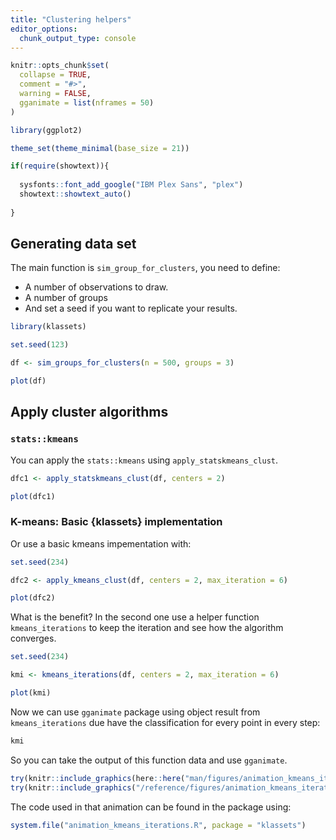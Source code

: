 ```yaml
---
title: "Clustering helpers"
editor_options: 
  chunk_output_type: console
---
```


```r
knitr::opts_chunk$set(
  collapse = TRUE,
  comment = "#>",
  warning = FALSE,
  gganimate = list(nframes = 50)
)

library(ggplot2)

theme_set(theme_minimal(base_size = 21))

if(require(showtext)){
 
  sysfonts::font_add_google("IBM Plex Sans", "plex")
  showtext::showtext_auto()
   
}
```

## Generating data set 

The main function is `sim_group_for_clusters`, you need to define:

- A number of observations to draw.
- A number of groups
- And set a seed if you want to replicate your results.

```r
library(klassets)

set.seed(123)

df <- sim_groups_for_clusters(n = 500, groups = 3)

plot(df)
```


## Apply cluster algorithms

### `stats::kmeans`

You can apply the `stats::kmeans` using `apply_statskmeans_clust`.

```r
dfc1 <- apply_statskmeans_clust(df, centers = 2)

plot(dfc1)
```

### K-means: Basic {klassets} implementation

Or use a basic kmeans impementation with:

```r
set.seed(234)

dfc2 <- apply_kmeans_clust(df, centers = 2, max_iteration = 6)

plot(dfc2)
```

What is the benefit? In the second one use a helper function `kmeans_iterations`
to keep the iteration and see how the algorithm converges.

```r
set.seed(234)

kmi <- kmeans_iterations(df, centers = 2, max_iteration = 6)

plot(kmi)
```

Now we can use `gganimate` package using object result from `kmeans_iterations` 
due have the classification for every point in every step:

```r
kmi
```

So you can take the output of this function data and use `gganimate`.

```r
try(knitr::include_graphics(here::here("man/figures/animation_kmeans_iterations.gif")))
try(knitr::include_graphics("/reference/figures/animation_kmeans_iterations.gif"), silent = TRUE)
```

The code used in that animation can be found in the package using:

```r
system.file("animation_kmeans_iterations.R", package = "klassets")
```


